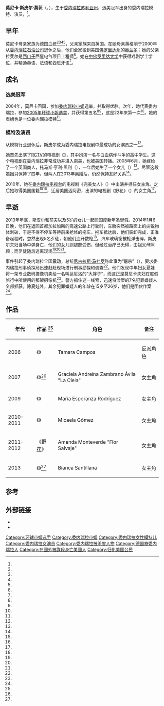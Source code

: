 {{Infobox pageant titleholder
| name                = 莫尼卡·斯皮尔
| photo               = 
| image_size          = 
| caption             = 
| birth_name          = 莫尼卡·斯皮尔·莫茨
| birth_date          = {{Birth date|df=yes|1984|10|1}} 
| birth_place         = {{VEN}}[[马拉开波|马拉开波]]
| death_date          = {{Death date and age|2014|1|6|1984|10|1|df=yes}}
| death_place         = {{VEN}}[[卡貝略港|卡貝略港]]
| education           = [[中佛羅里達大學|中佛羅里達大學]]戲劇學士學位
| films               = 6
| height              = {{height|ft=5|in=10}}
| hair_color          = 啡色
| eye_color           = 黑色
| title               = {{link-en|2004年委內瑞拉小姐|Miss Venezuela 2004}}
| nationalcompetition = {{link-en|2004年委內瑞拉小姐|Miss Venezuela 2004}}（優勝）<br>[[2005年度環球小姐比賽|2005年度環球小姐比賽]]（第五名）
| spouse              = {{marriage|Thomas Henry Berry|2008|2012|reason=divorced}} 
| children            = Maya Berry Spear
| parents             = Rafael Spear<br>Ingeborg Mootz
| IMDb                = 1972177
}}
'''莫尼卡·斯皮尔·莫茨'''（{{lang-es|'''Mónica Spear Mootz'''}}，{{bd|1984年|10月1日|2014年|1月6日|catIdx=Spear}}），生于[[委内瑞拉|委内瑞拉]][[苏利亚州|苏利亚州]]，选美冠军出身的委内瑞拉模特、演员，{{link-en|2004年委內瑞拉小姐|Miss Venezuela 2004}}<REF name="theguardian1"/>。

==早年==
莫尼卡母亲家族为德国血统<REF name="AutoTD-1"/><REF name="AutoTD-2"/><REF name="END"/><REF name="AutoTD-3"/>，父亲家族来自英国。在她母亲英格丽于2000年从[[委内瑞拉石油公司|委内瑞拉石油公司]]退休之后，他们全家搬到美国[[佛罗里达州|佛罗里达州]]的[[奥兰多|奥兰多]]；她的父亲拉斐尔是[[西门子|西门子]]西屋电气项目工程师<REF name="OrlandoSentinel"/>。她在[[中佛罗里达大学|中佛罗里达大学]]中获得戏剧学士学位，并精通英语、法语和西班牙语<ref name=OrlandoSentinel/>。

==成名==

===选美冠军===
2004年，莫尼卡回国，参加[[委内瑞拉小姐|委内瑞拉小姐]]选举，并取得优胜。次年，她代表委内瑞拉，参加[[2005年度環球小姐比賽|2005年环球小姐选美]]，并获得第五名<REF name="AutoTD-4"/><REF name="AutoTD-5"/>，这是22年来第一次<REF name="AutoTD-6"/>。她的表姐{{link-en|琼西·尼基塔·马克斯·斯皮尔|Jossie Nikita Marques Spear}}也是一位委内瑞拉模特<ref name=OrlandoSentinel/>。

===模特及演员===

从模特行业退休后，斯皮尔成为委内瑞拉电视剧中最成功的女演员之一<REF name="AutoTD-7"/>。

她首先出演了[[RCTV|RCTV]]的电视剧《{{lang|es|Mi Prima Ciela}}》，其中扮演一名与白血病作斗争的高中学生。这个电视剧在委内瑞拉非常成功并进入南美，也被美国{{link-en|未来电视|TeleFutura}}转播。2008年6月，她嫁给了一个英国商人，托马斯·亨利·贝利（{{lang|en|Thomas Henry Berry}}），一年后她生了一个女儿（{{lang|en|Maya Spear }}）<REF name="AutoTD-8"/>。尽管这段婚姻只保持了四年，但两人在2013年离婚后，仍然保持友好关系<ref name="theguardian1"/>。

2010年，她在[[委内瑞拉电视台|委内瑞拉电视台]]的电视剧《完美女人》（{{lang|es|La Mujer Perfecta}}）中出演并担任女主角。之后她取得美国国籍<REF name="AutoTD-9"/><REF name="AutoTD-10"/>，迁居美国迈阿密，出演{{link-en|德莱门多影视公司|Telemundo Television Studios}}的电视剧《野花》（{{lang|es|Flor Salvaje}}）的女主角<REF name="AutoTD-11"/>。

==早逝==
2013年年底，斯皮尔和前夫以及5岁的女儿一起回国度新年圣诞假。2014年1月6日晚，他们在返回首都加拉加斯的高速公路上行驶时，车胎突然被路面上的尖锐物体刺破，于是不得不停车等待前来抢修的拖车。拖车抵达后，他们装卸完成，正准备起程时，忽然出现5名歹徒，朝他们连开数枪<REF name="AutoTD-12"/>。汽车玻璃窗被枪弹击碎，斯皮尔夫妇当场中弹身亡，他们的女儿则腿部受伤，但经过治疗已无碍，由祖父母照顾；而歹徒随后逃离现场<REF name="AutoTD-13"/><REF name="AutoTD-14"/><REF name="AutoTD-15"/>。 

事件引起了委内瑞拉全国震动，总统[[尼古拉斯·马杜罗|尼古拉斯·马杜罗]]称此事为“屠杀”（{{lang|en|massacre}}），要求委内瑞拉刑事侦探局迅速赶赴现场进行刑事勘探和调查<REF name="AutoTD-16"/>。他们发现中年妇女夏娃将一架专业数码摄像机卖给一名叫达尼洛的“大胖子”，而这正是莫尼卡夫妇在度假旅行中所使用的那架摄像机<REF name="AutoTD-17"/>。警方抓住这一线索，迅速将涉案的7名犯罪嫌疑人全部抓获。除夏娃外，其余犯罪嫌疑人的年龄在15岁至26岁，他们是团伙作案<REF name="AutoTD-18"/>。

==作品==
{| class="wikitable"
|-
! 年代 !! 作品 <REF name="AutoTD-19"/> !! 角色 !! 备注
|-
| 2006 || 《{{link-en|鄙视|El Desprecio}}》 || Tamara Campos  || 反派角色
|-
| 2007 || 《{{link-en|我的表妹西亚拉|Mi prima Ciela}}》<REF name="AutoTD-20"/> || Graciela Andreína Zambrano Ávila "La Ciela"  || 女主角
|-
| 2009 || 《{{link-en|月亮街，朝阳街|Calle luna, Calle sol}}》 || María Esperanza Rodríguez || 女主角
|-
| 2010–2011 || 《{{link-en|完美女人|La Mujer Perfecta}}》 || Micaela Gómez || 女主角
|-
| 2011–2012 || 《[[野花|野花]]》 || Amanda Monteverde "Flor Salvaje" || 女主角
|-
| 2013 ||  《{{link-en|禁止激情|Pasión Prohibida}}》<REF name="AutoTD-21"/> ||Bianca Santillana  || 女主角
|}

==参考 ==
{{reflist|2|refs=

<ref name="theguardian1">{{cite web|url=http://www.theguardian.com/world/2014/jan/07/miss-venezuela-telenovela-actor-monica-spears-shot-dead|title=Former Miss Venezuela Monica Spear and British ex-husband shot dead in robbery|publisher=The Guardian|date=January 8, 2014|accessdate=January 8, 2014|author=López, Virginia}}</ref>

<ref name="AutoTD-1">{{cite news|title=Velorio de Spear y su esposo será a partir de las 4 de la tarde|url=http://www.el-carabobeno.com/portada/articulo/73701/velorio-de-spear-y-su-esposo-ser-a-partir-de-las-4-de-la-tarde|accessdate=10 January 2014|newspaper=El Carabobeño|date=9 January 2014|author=Marcos Castillo|language=es|deadurl=yes|archiveurl=https://web.archive.org/web/20140110092525/http://www.el-carabobeno.com/portada/articulo/73701/velorio-de-spear-y-su-esposo-ser-a-partir-de-las-4-de-la-tarde|archivedate=2014年1月10日}}</ref>

<ref name="AutoTD-2">{{cite news|title=Mónica Spear podría ser sepultada en Caracas|url=http://acn.com.ve/monica-spear-podria-ser-sepultada-en-caracas/|accessdate=10 January 2014|date=7 January 2014|author=Ana Ramos|language=es|deadurl=yes|archiveurl=https://web.archive.org/web/20140110093334/http://acn.com.ve/monica-spear-podria-ser-sepultada-en-caracas/|archivedate=2014年1月10日}}</ref>

<ref name=END>{{cite news|title=Tía de Mónica Spear asegura que estaba en proceso de reconciliación con Berry|url=http://www.elnuevodia.com/tiademonicaspearaseguraqueestabaenprocesodereconciliacionconberry-1683717.html|accessdate=10 January 2014|newspaper=El Nuevo Día|date=7 January 2014|language=es}}</ref>

<ref name="AutoTD-3">{{cite news|title=Abuela de Mónica Spear no se ha enterado que mataron a la actriz|url=http://diariocontraste.com/es/abuela-de-monica-spear-no-se-ha-enterado-que-mataron-a-la-actriz/|accessdate=10 January 2014|newspaper=Diario Contraste|date=9 January 2014|language=es}}</ref>

<ref name=OrlandoSentinel>{{cite web|url=http://articles.orlandosentinel.com/2014-01-07/news/os-monica-spear-miss-venezuela-killed-20140107_1_miss-venezuela-armed-robbers-late-monday|title=Mónica Spear: UCF grad, former Miss Venezuela killed by armed robbers in Venezuela|publisher=Orlando Sentinel|date=7 January 2014|accessdate=9 January 2014|author=Curtis, Henry Pierson}}</ref>

<ref name="AutoTD-4">{{cite web|url=http://www.bellezavenezolana.net/news/2004/Septiembre/prensagala.htm|title=Gala de la Belleza 2004|publisher=Bellezavenezolana.net|accessdate=8 January 2014|language=es|archive-url=https://web.archive.org/web/20130616090907/http://www.bellezavenezolana.net/news/2004/Septiembre/prensagala.htm|archive-date=2013-06-16|dead-url=yes}}</ref>

<ref name="AutoTD-5">{{cite web|url=http://www.bellezavenezolana.net/news/2004/Octubre/20041019.htm|title=Noticias de 19 October 2004|publisher=Bellezavenezolana.net|date=October 26, 1976|accessdate=January 8, 2014|archive-url=https://web.archive.org/web/20150923223524/http://www.bellezavenezolana.net/news/2004/Octubre/20041019.htm|archive-date=2015-09-23|dead-url=yes}}</ref>

<ref name="AutoTD-6">{{cite news|title=委内瑞拉小姐莫尼卡被害案件已告侦破|url=http://world.people.com.cn/n/2014/0110/c1002-24077385.html|accessdate=2014-01-11|newspaper=人民网}}</ref>

<ref name="AutoTD-7">{{cite web|url=http://www.univision.com/content/content.jhtml?cid=1450063|title=Mónica Spear fue galadronada|publisher=Univision.com|date=February 26, 2008|accessdate=January 8, 2014|language=es}}{{dead link|date=2018年1月 |bot=InternetArchiveBot |fix-attempted=yes }}</ref>

<ref name="AutoTD-8">{{cite web|url=http://dailyentertainmentnews.com/?p=23551|title=Monica Mootz and Thomas Henry Berry murdered|accessdate=January 6, 2014|date=January 2014}}</ref>

<ref name="AutoTD-9">{{cite web|url=http://www.nbcmiami.com/news/Venezuelan-Actress-Monica-Spear-Mootz-and-Husband-Murdered-239073851.html|title=Venezuelan Actress Monica Spear Mootz and Ex-Husband Murdered|publisher=Channel 6 Miami|date=January 7, 2014|accessdate=8 January 2014}}</ref>

<ref name="AutoTD-10">{{cite web|url=http://abcnews.go.com/International/justice-vowed-beauty-queen-monica-spear-slain-front/story?id=21457223|title=Justice Vowed After Former Beauty Queen Monica Spear Slain in Front of Daughter|publisher=ABCNews|date=January 8, 2014|accessdate=8 January 2014}}</ref>

<ref name="AutoTD-11">{{cite web|url=http://www.huffingtonpost.com/2014/01/07/monica-spears-dead_n_4554456.html|title=Monica Spear Dead|work=The Huffington Post|date=January 7, 2014|accessdate=January 8, 2014}}</ref>

<ref name="AutoTD-12">{{cite news|title=前委内瑞拉小姐莫妮卡·斯皮尔遭枪杀|url=http://cn.nhandan.org.vn/international/international_news/item/1611701-%E5%89%8D%E5%A7%94%E5%86%85%E7%91%9E%E6%8B%89%E5%B0%8F%E5%A7%90%E8%8E%AB%E5%A6%AE%E5%8D%A1%C2%B7%E6%96%AF%E7%9A%AE%E5%B0%94%E9%81%AD%E6%9E%AA%E6%9D%80.html|accessdate=2014-01-11|newspaper=人民报网}}</ref>

<ref name="AutoTD-13">{{cite news|title=“选美小姐之死”激怒委内瑞拉民众|url=http://news.xinhuanet.com/world/2014-01/10/c_125982885.htm|accessdate=2014-01-11|newspaper=新华网转自文汇网|deadurl=yes|archiveurl=https://web.archive.org/web/20140114215440/http://news.xinhuanet.com/world/2014-01/10/c_125982885.htm|archivedate=2014-01-14}}</ref>

<ref name="AutoTD-14">{{cite web|author=Sandra Guerrero/Tibisay Romero|url=http://www.el-nacional.com/escenas/Informan-asesinada-actriz-Monica-Spear_0_332966727.html|title=Asesinados la actriz Mónica Spear y su pareja|publisher=El-nacional.com|language=es|accessdate=January 8, 2014|deadurl=yes|archiveurl=https://web.archive.org/web/20140108045025/http://www.el-nacional.com/escenas/Informan-asesinada-actriz-Monica-Spear_0_332966727.html|archivedate=2014年1月8日}}</ref>

<ref name="AutoTD-15">{{cite web|author=Staff|url=http://www.clarin.com/mundo/Matan-balazos-asalto-Miss-Venezuela_0_1061894074.html|title=Matan a balazos durante un asalto a una ex Miss Venezuela|publisher=Clarin.com|language=es|accessdate=January 8, 2014}}</ref>

<ref name="AutoTD-16">{{cite news|title=EXCLUSIVE: Father of Miss Venezuela shot dead in brutal robbery vows to win custody of granddaughter, 5, and take her to the US as it is revealed brave girl 'will attend funeral'|url=http://www.dailymail.co.uk/news/article-2536862/Father-Miss-Venezuela-Monica-Spear-fight-win-custody-bring-US.html|accessdate=2014-01-11|newspaper=dailymail}}</ref>

<ref name="AutoTD-17">{{cite news|title=Suman 7 detenidos por asesinato de ex Miss venezolana|url=http://www.eluniversal.com.mx/el-mundo/2014/suman-7-detenidos-por-presunto-asesinato-de-ex-miss-978175.html|accessdate=January 9, 2014|newspaper={{link-en|墨西哥報紙《El Universal》|El Universal (Mexico City)}}|date=January 9, 2014|language=es}}</ref>

<ref name="AutoTD-18">{{cite news|title=“選美小姐之死”激怒委國民眾|url=http://wenhui.news365.com.cn/gj/201401/t20140110_1757240.html|accessdate=2014-01-11|newspaper=文汇报}}{{dead link|date=2018年4月 |bot=InternetArchiveBot |fix-attempted=yes }}</ref>

<ref name="AutoTD-19">{{cite web|url=http://www.lapatilla.com/site/2014/01/07/biografia-de-la-actriz-venezolana-monica-spear/|title=Biografía de Mónica Spear (Fotos)|accessdate=2014-01-09}}</ref>

<ref name="AutoTD-20">{{cite web|url=http://diariodecaracas.com/que-sucede/monica-spear-la-prima-ciela-venezuela-fotos|title=Mónica Spear: La "Prima Ciela" de Venezuela (Fotos)|accessdate=2014-01-09|archive-url=https://web.archive.org/web/20140108133603/http://diariodecaracas.com/que-sucede/monica-spear-la-prima-ciela-venezuela-fotos|archive-date=2014-01-08|dead-url=yes}}</ref>

<ref name="AutoTD-21">{{cite web|url=http://www.holaciudad.com/jencarlos-canela-y-monica-spear-protagonizan-pasion-prohibida-n254931|title=Jencarlos Canela y Mónica Spear protagonizan "Pasión Prohibida"|accessdate=2014-01-09|archive-url=https://web.archive.org/web/20140110091251/http://www.holaciudad.com/jencarlos-canela-y-monica-spear-protagonizan-pasion-prohibida-n254931|archive-date=2014-01-10|dead-url=yes}}</ref>


}}

==外部链接==
*{{Twitter|MonicaSpear}}
*{{IMDb name|1972177}}

{{s-start}}
{{succession box
| before={{link-en|安娜·卡琳娜·阿内斯|Ana Karina Áñez}}
| title={{VEN}}[[委內瑞拉小姐|小姐]]
| years=2004年
| after={{link-en|Jictzad Viña|Jictzad Viña}}
}}
{{s-end}}
{{Authority control}}
{{DEFAULTSORT:Spear, Monica}}
[[Category:环球小姐选手|Category:环球小姐选手]]
[[Category:委内瑞拉小姐|Category:委内瑞拉小姐]]
[[Category:委内瑞拉女性模特儿|Category:委内瑞拉女性模特儿]]
[[Category:委内瑞拉女演员|Category:委内瑞拉女演员]]
[[Category:委内瑞拉被杀害人物|Category:委内瑞拉被杀害人物]]
[[Category:德国裔委内瑞拉人|Category:德国裔委内瑞拉人]]
[[Category:在國外被謀殺身亡美國人|Category:在國外被謀殺身亡美國人]]
[[Category:归化美国公民|Category:归化美国公民]]
